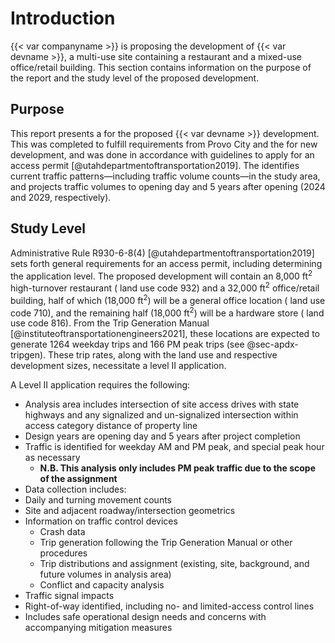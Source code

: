 # Introduction

{{< var companyname >}} is proposing the development of {{< var devname >}}, a multi-use site containing a restaurant and a mixed-use office/retail building. This section contains information on the purpose of the report and the study level of the proposed development.

## Purpose

This report presents a \acr{TIA} for the proposed {{< var devname >}} development. This \acr{TIA} was completed to fulfill requirements from Provo City and the \acr{UDOT} for new development, and was done in accordance with \acr{UDOT} guidelines to apply for an access permit [@utahdepartmentoftransportation2019]. The \acr{TIA} identifies current traffic patterns---including traffic volume counts---in the study area, and projects traffic volumes to opening day and 5 years after opening (2024 and 2029, respectively).

## Study Level

\acr{UDOT} Administrative Rule R930-6-8(4) [@utahdepartmentoftransportation2019] sets forth general requirements for an access permit, including determining the application level. The proposed development will contain an 8,000 ft^2^ high-turnover restaurant (\acr{ITE} land use code 932) and a 32,000 ft^2^ office/retail building, half of which (18,000 ft^2^) will be a general office location (\acr{ITE} land use code 710), and the remaining half (18,000 ft^2^) will be a hardware store (\acr{ITE} land use code 816). From the \acr{ITE} Trip Generation Manual [@instituteoftransportationengineers2021], these locations are expected to generate 1264 weekday trips and 166 PM peak trips (see @sec-apdx-tripgen). These trip rates, along with the land use and respective development sizes, necessitate a level II application.

A Level II application requires the following:

- Analysis area includes intersection of site access drives with state highways and any signalized and un-signalized intersection within access category distance of property line
- Design years are opening day and 5 years after project completion
- Traffic is identified for weekday AM and PM peak, and special peak hour as necessary
    - **N.B. This analysis only includes PM peak traffic due to the scope of the assignment**
- Data collection includes:
- Daily and turning movement counts
- Site and adjacent roadway/intersection geometrics
- Information on traffic control devices
    - Crash data
    - Trip generation following the \acr{ITE} Trip Generation Manual or other \acr{ITE} procedures
    - Trip distributions and assignment (existing, site, background, and future volumes in analysis area)
    - Conflict and capacity analysis
- Traffic signal impacts
- Right-of-way identified, including no- and limited-access control lines
- Includes safe operational design needs and concerns with accompanying mitigation measures
